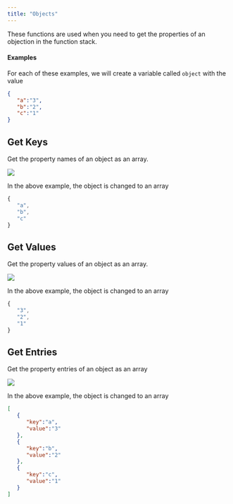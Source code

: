 ```yaml
---
title: "Objects"
---
```


These functions are used when you need to get the properties of an objection in the function stack.

#### Examples

For each of these examples, we will create a variable called `object` with the value

```json
{
   "a":"3",
   "b":"2",
   "c":"1"
}
```

## **Get Keys**

Get the property names of an object as an array.

<Frame caption="">
  <img src="/images/c6932090-image.jpeg" />
</Frame>

In the above example, the object is changed to an array

```javascript
{
   "a",
   "b",
   "c"
}
```

## **Get Values**

Get the property values of an object as an array.

<Frame caption="">
  <img src="/images/1d40cca4-image.jpeg" />
</Frame>

In the above example, the object is changed to an array

```javascript
{
   "3",
   "2",
   "1"
}
```

## **Get Entries**

Get the property entries of an object as an array

<Frame caption="">
  <img src="/images/caf7d453-image.jpeg" />
</Frame>

In the above example, the object is changed to an array

```json
[
   {
      "key":"a",
      "value":"3"
   },
   {
      "key":"b",
      "value":"2"
   },
   {
      "key":"c",
      "value":"1"
   }
]
```


